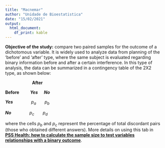 ---
title: "Macnemar"
author: "Unidade de Bioestatistica"
date: "15/02/2021"
output: 
  html_document: 
    df_print: kable
---


**Objective of the study:** compare two paired samples for the outcome of a dichotomous variable. It is widely used to analyze data from planning of the 'before' and 'after' type, where the same subject is evaluated regarding binary information before and after a certain interference. In this type of analysis, the data can be summarized in a contingency table of the 2X2 type, as shown below:


<!-- |**Antes/Depois**     |*Sim*   | *Não*| -->
<!-- |------ | ------ | ------- -->
<!-- |***Antes***  | $p_a$      | $p_c$| -->
<!-- |***Depois*** | $p_b$      | $p_d$| -->


&nbsp; &nbsp;  &nbsp; &nbsp; &nbsp; &nbsp;  &nbsp; &nbsp;  &nbsp; &nbsp; &nbsp; **After**

**Before** &nbsp; &nbsp; &nbsp; &nbsp; ***Yes*** &nbsp; &nbsp; ***No***

***Yes*** &nbsp; &nbsp;  &nbsp; &nbsp; &nbsp; &nbsp;  &nbsp;  $p_a$ &nbsp; &nbsp; &nbsp; $p_b$
 
***No*** &nbsp; &nbsp;  &nbsp; &nbsp; &nbsp; &nbsp;  &nbsp;  $p_c$ &nbsp; &nbsp; &nbsp; $p_d$



where the cells $p_b$ and $p_c$ represent the percentage of total discordant pairs (those who obtained different answers). More details on using this tab in **[PSS Health: how to calculate the sample size to test variables relationships with a binary outcome](https://doi.org/10.22491/2357-9730.126843)**.





